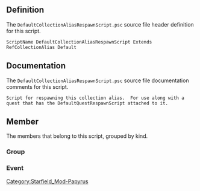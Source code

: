 {{Script_Object_Summary
| title = DefaultCollectionAliasRespawnScript
| name = [[SFM:Script-DefaultCollectionAliasRespawnScript|DefaultCollectionAliasRespawnScript]]
| extends = [[SFM:Script-RefCollectionAlias|RefCollectionAlias]] → [[SFM:Script-Alias|Alias]] → [[SFM:Script-ScriptObject|ScriptObject]]
| flags = Default
}}


== Definition ==
The <code>DefaultCollectionAliasRespawnScript.psc</code> source file header definition for this script.

<source lang="papyrus">
ScriptName DefaultCollectionAliasRespawnScript Extends RefCollectionAlias Default
</source>


== Documentation ==
The <code>DefaultCollectionAliasRespawnScript.psc</code> source file documentation comments for this script.

<source>
Script for respawning this collection alias.  For use along with a quest that has the DefaultQuestRespawnScript attached to it.
</source>


== Member ==
The members that belong to this script, grouped by kind.

=== Group ===
{{Script_Object_Member_Summary
| title = Optional_Properties
| script = [[SFM:Script-DefaultCollectionAliasRespawnScript|DefaultCollectionAliasRespawnScript]]
| name = [[SFM:Script-DefaultCollectionAliasRespawnScript/Optional_Properties|Optional_Properties]]
| kind = Group
}}

=== Event ===
{{Script_Object_Member_Summary
| title = OnDeath
| script = [[SFM:Script-DefaultCollectionAliasRespawnScript|DefaultCollectionAliasRespawnScript]]
| name = [[SFM:Script-DefaultCollectionAliasRespawnScript/OnDeath|OnDeath]]
| kind = Event
| parameters = ObjectReference akSenderRef, ObjectReference akKiller
}}


[[Category:Starfield_Mod-Papyrus]]
